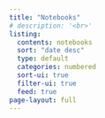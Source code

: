 ```yaml
---
title: "Notebooks"
# description: '<br>'
listing:
  contents: notebooks
  sort: "date desc"
  type: default
  categories: numbered
  sort-ui: true
  filter-ui: true
  feed: true
page-layout: full
---
```

